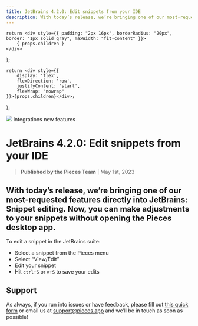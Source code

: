 ```yaml
---
title: JetBrains 4.2.0: Edit snippets from your IDE
description: With today’s release, we’re bringing one of our most-requested features directly into JetBrains: Snippet editing. Now, you can make adjustments to your snippets without opening the Pieces desktop app.
---
```


    return <div style={{ padding: "2px 16px", borderRadius: "20px", border: "1px solid gray", maxWidth: "fit-content" }}>
        { props.children }
    </div>
};

    return <div style={{
        display: 'flex',
        flexDirection: 'row',
        justifyContent: 'start',
        flexWrap: "nowrap"
    }}>{props.children}</div>;
};

<link rel="canonical" href="https://code.pieces.app/updates/jetbrains-4-2-0-edit-snippets-from-your-ide" />

![](https://uploads-ssl.webflow.com/6143afec68f555387049efb3/630d8426d6df89467a9230ae_ezgif_com-gif-maker54_22e5ef23aa670c74e6e99ae83ece0b77_2000.png)
<GridFlexRow><Tag>integrations</Tag> <Tag>new features</Tag></GridFlexRow>

# JetBrains 4.2.0: Edit snippets from your IDE
> **Published by the Pieces Team** | May 1st, 2023

## With today’s release, we’re bringing one of our most-requested features directly into JetBrains: Snippet editing. Now, you can make adjustments to your snippets without opening the Pieces desktop app.

To edit a snippet in the JetBrains suite:
- Select a snippet from the Pieces menu
- Select “View/Edit”
- Edit your snippet
- Hit ```ctrl+S``` or ```⌘+S``` to save your edits

## Support
As always, if you run into issues or have feedback, please fill out <a href="https://getpieces.typeform.com/to/mCjBSIjF" target="_blank" rel="noopener noreferrer">this quick form</a> or email us at <a href="mailto:support@pieces.app" target="_blank" rel="noopener noreferrer">support@pieces.app</a> and we’ll be in touch as soon as possible!